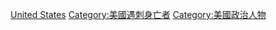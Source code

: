 [[Category:遇刺身亡的各國政治人物|United States]]
[[Category:美國遇刺身亡者|Category:美國遇刺身亡者]]
[[Category:美國政治人物|Category:美國政治人物]]
